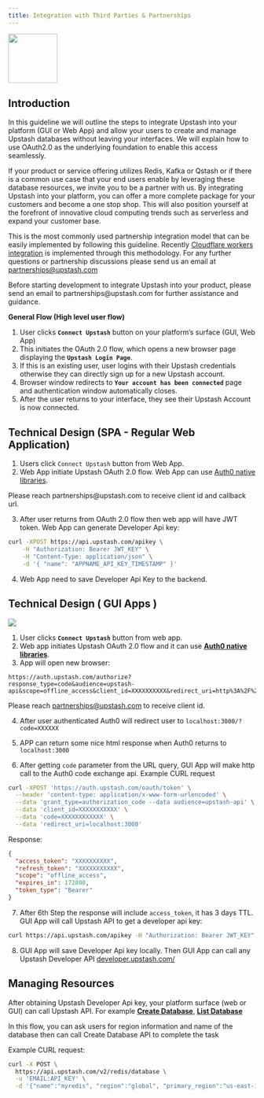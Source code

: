 ```yaml
---
title: Integration with Third Parties & Partnerships
---
```


<Frame>
  <img height="100" src="/img/integration/upstash-integration-diagram.png" />
</Frame>

## Introduction

In this guideline we will outline the steps to integrate Upstash into your platform (GUI or Web App) and allow your users to create and manage Upstash databases without leaving your interfaces. We will explain how to use OAuth2.0 as the underlying foundation to enable this access seamlessly.

If your product or service offering utilizes Redis, Kafka or Qstash or if there is a common use case that your end users enable by leveraging these database resources, we invite you to be a partner with us. By integrating Upstash into your platform, you can offer a more complete package for your customers and become a one stop shop. This will also position yourself at the forefront of innovative cloud computing trends such as serverless and expand your customer base.

This is the most commonly used partnership integration model that can be easily implemented by following this guideline. Recently [Cloudflare workers integration](https://blog.cloudflare.com/cloudflare-workers-database-integration-with-upstash/) is implemented through this methodology. For any further questions or partnership discussions please send us an email at partnerships@upstash.com

<Info>
  Before starting development to integrate Upstash into your product, please
  send an email to partnerships@upstash.com for further assistance and guidance.
</Info>

**General Flow (High level user flow)**

1. User clicks **`Connect Upstash`** button on your platform’s surface (GUI, Web App)
2. This initiates the OAuth 2.0 flow, which opens a new browser page displaying the **`Upstash Login Page`**.
3. If this is an existing user, user logins with their Upstash credentials otherwise they can directly sign up for a new Upstash account.
4. Browser window redirects to **`Your account has been connected`** page and authentication window automatically closes.
5. After the user returns to your interface, they see their Upstash Account is now connected.

## Technical Design (SPA - Regular Web Application)

1. Users click `Connect Upstash` button from Web App.
2. Web App initiate Upstash OAuth 2.0 flow. Web App can use
   [Auth0 native libraries](https://auth0.com/docs/libraries).

<Note>
  Please reach partnerships@upstash.com to receive client id and callback url.
</Note>

3. After user returns from OAuth 2.0 flow then web app will have JWT token. Web
   App can generate Developer Api key:

```bash
curl -XPOST https://api.upstash.com/apikey \
    -H "Authorization: Bearer JWT_KEY" \
    -H "Content-Type: application/json" \
    -d '{ "name": "APPNAME_API_KEY_TIMESTAMP" }'
```

4. Web App need to save Developer Api Key to the backend.

## Technical Design ( GUI Apps )

<Frame>
  <img src="/img/integration/oauth2-integration.png" />
</Frame>

1. User clicks **`Connect Upstash`** button from web app.
2. Web app initiates Upstash OAuth 2.0 flow and it can use **[Auth0 native libraries](https://auth0.com/docs/libraries)**.
3. App will open new browser:

```
https://auth.upstash.com/authorize?response_type=code&audience=upstash-api&scope=offline_access&client_id=XXXXXXXXXX&redirect_uri=http%3A%2F%2Flocalhost:3000
```

<Note>Please reach partnerships@upstash.com to receive client id.</Note>

4. After user authenticated Auth0 will redirect user to
   `localhost:3000/?code=XXXXXX`
5. APP can return some nice html response when Auth0 returns to `localhost:3000`

6. After getting `code` parameter from the URL query, GUI App will make http
   call to the Auth0 code exchange api. Example CURL request

```bash
curl -XPOST 'https://auth.upstash.com/oauth/token' \
  --header 'content-type: application/x-www-form-urlencoded' \
  --data 'grant_type=authorization_code --data audience=upstash-api' \
  --data 'client_id=XXXXXXXXXXX' \
  --data 'code=XXXXXXXXXXXX' \
  --data 'redirect_uri=localhost:3000'
```

Response:

```json
{
  "access_token": "XXXXXXXXXX",
  "refresh_token": "XXXXXXXXXXX",
  "scope": "offline_access",
  "expires_in": 172800,
  "token_type": "Bearer"
}
```

7. After 6th Step the response will include `access_token`, it has 3 days TTL.
   GUI App will call Upstash API to get a developer api key:

```bash
curl https://api.upstash.com/apikey -H "Authorization: Bearer JWT_KEY" -d '{ "name" : "APPNAME_API_KEY_TIMESTAMP" }'
```

8. GUI App will save Developer Api key locally. Then GUI App can call any
   Upstash Developer API [developer.upstash.com/](https://developer.upstash.com/)

## Managing Resources

After obtaining Upstash Developer Api key, your platform surface (web or GUI) can call Upstash API. For example **[Create Database](https://developer.upstash.com/#create-database-global)**, **[List Database](https://developer.upstash.com/#list-databases)**

In this flow, you can ask users for region information and name of the database then can call Create Database API to complete the task

Example CURL request:

```bash
curl -X POST \
  https://api.upstash.com/v2/redis/database \
  -u 'EMAIL:API_KEY' \
  -d '{"name":"myredis", "region":"global", "primary_region":"us-east-1", "read_regions":["us-west-1","us-west-2"], "tls": true}'
```
